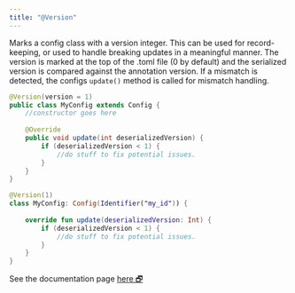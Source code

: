 ```yaml
---
title: "@Version"
---
```


Marks a config class with a version integer. This can be used for record-keeping, or used to handle breaking updates in a meaningful manner. The version is marked at the top of the .toml file (0 by default) and the serialized version is compared against the annotation version. If a mismatch is detected, the configs `update()` method is called for mismatch handling.

<CodeTabs>

```java !!tabs Java
@Version(version = 1)
public class MyConfig extends Config {
    //constructor goes here
    
    @Override
    public void update(int deserializedVersion) {
        if (deserializedVersion < 1) {
            //do stuff to fix potential issues.
        }
    }
}
```

```kotlin !!tabs Kotlin
@Version(1)
class MyConfig: Config(Identifier("my_id")) {
    
    override fun update(deserializedVersion: Int) {
        if (deserializedVersion < 1) {
            //do stuff to fix potential issues.
        }
    }
}
```

</CodeTabs>

<Callout>
See the documentation page <a target="_blank" rel="noopener" href="https://fzzyhmstrs.github.io/fconfig/-fzzy%20-config/me.fzzyhmstrs.fzzy_config.annotations/-version/index.html">here 🗗</a>
</Callout>